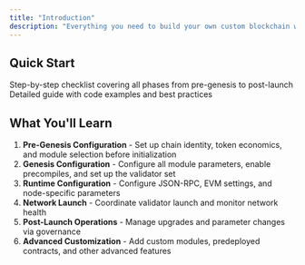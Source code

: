 ```yaml
---
title: "Introduction"
description: "Everything you need to build your own custom blockchain with full EVM compatibility."
---
```


## Quick Start

<CardGroup cols={2}>
  <Card
    title="Customization Checklist"
    icon="list-check"
    href="/docs/evm/next/documentation/getting-started/build-a-chain/chain-customization-checklist"
  >
    Step-by-step checklist covering all phases from pre-genesis to post-launch
  </Card>
  <Card
    title="Complete Guide"
    icon="book"
    href="/docs/evm/next/documentation/getting-started/build-a-chain/building-your-chain-guide"
  >
    Detailed guide with code examples and best practices
  </Card>
</CardGroup>

## What You'll Learn

1. **Pre-Genesis Configuration** - Set up chain identity, token economics, and module selection before initialization
2. **Genesis Configuration** - Configure all module parameters, enable precompiles, and set up the validator set
3. **Runtime Configuration** - Configure JSON-RPC, EVM settings, and node-specific parameters
4. **Network Launch** - Coordinate validator launch and monitor network health
5. **Post-Launch Operations** - Manage upgrades and parameter changes via governance
6. **Advanced Customization** - Add custom modules, predeployed contracts, and other advanced features